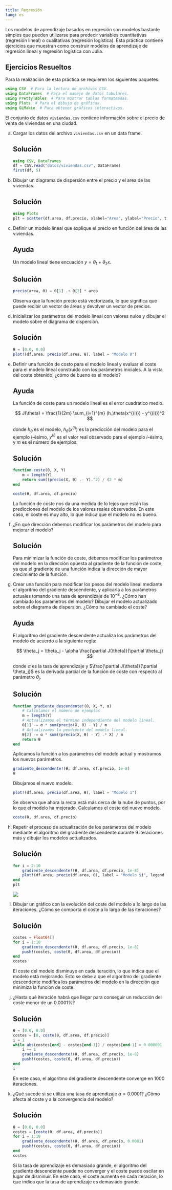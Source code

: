```yaml
---
title: Regresión
lang: es
---
```


Los modelos de aprendizaje basados en regresión son modelos bastante simples que pueden utilizarse para predecir variables cuantitativas (regresión lineal) o cualitativas (regresión logística). Esta práctica contiene ejercicios que muestran como construir modelos de aprendizaje de regresión lineal y regresión logística con Julia.

## Ejercicios Resueltos

Para la realización de esta práctica se requieren los siguientes paquetes:

```julia
using CSV  # Para la lectura de archivos CSV.
using DataFrames  # Para el manejo de datos tabulares.
using PrettyTables  # Para mostrar tablas formateadas.
using Plots  # Para el dibujo de gráficas.
using GLMakie  # Para obtener gráficos interactivos.
```

:::{#exr-regresion-1}
El conjunto de datos `viviendas.csv` contiene información sobre el precio de venta de viviendas en una ciudad. 

a.  Cargar los datos del archivo `viviendas.csv` en un data frame.

    :::{.callout-tip collapse="true"}
    ## Solución

    ```julia
    using CSV, DataFrames
    df = CSV.read("datos/viviendas.csv", DataFrame)
    first(df, 5)
    ```
    :::

a.  Dibujar un diagrama de dispersión entre el precio y el area de las viviendas.

    :::{.callout-tip collapse="true"}
    ## Solución

    ```julia
    using Plots
    plt = scatter(df.area, df.precio, xlabel="Area", ylabel="Precio", title="Precio vs Area", label = "Ejemplos", fmt=:png,)
    ```
    :::

a.  Definir un modelo lineal que explique el precio en función del área de las viviendas.

    :::{.callout-note collapse="true"}
    ## Ayuda
    Un modelo lineal tiene encuación $y = \theta_1 + \theta_2 x$.
    :::

    :::{.callout-tip collapse="true"}
    ## Solución

    ```julia
    precio(area, θ) = θ[1] .+ θ[2] * area
    ```

    Observa que la función precio está vectorizada, lo que significa que puede recibir un vector de áreas y devolver un vector de precios.
    :::

a.  Inicializar los parámetros del modelo lineal con valores nulos y dibujar el modelo sobre el diagrama de dispersión.

    :::{.callout-tip collapse="true"}
    ## Solución

    ```julia
    θ = [0.0, 0.0]
    plot!(df.area, precio(df.area, θ), label = "Modelo 0")
    ```
    :::

a.  Definir una función de costo para el modelo lineal y evaluar el coste para el modelo lineal construido con los parámetros iniciales. A la vista del coste obtenido, ¿cómo de bueno es el modelo?

    :::{.callout-note collapse="true"}
    ## Ayuda
    La función de coste para un modelo lineal es el error cuadrático medio.

    $$ J(\theta) = \frac{1}{2m} \sum_{i=1}^{m} (h_\theta(x^{(i)}) - y^{(i)})^2 $$

    donde $h_\theta$ es el modelo, $h_\theta(x^{(i)})$ es la predicción del modelo para el ejemplo $i$-ésimo, $y^{(i)}$ es el valor real observado para el ejemplo $i$-ésimo, y $m$ es el número de ejemplos.
    :::

    :::{.callout-tip collapse="true"}
    ## Solución

    ```julia
    function coste(θ, X, Y)
        m = length(Y)
        return sum((precio(X, θ) .- Y).^2) / (2 * m)
    end

    coste(θ, df.area, df.precio)
    ```

    La función de coste nos da una medida de lo lejos que están las predicciones del modelo de los valores reales observados. En este caso, el coste es muy alto, lo que indica que el modelo no es bueno.
    :::

a.  ¿En qué dirección debemos modificar los parámetros del modelo para mejorar el modelo?

    :::{.callout-tip collapse="true"}
    ## Solución

    Para minimizar la función de coste, debemos modificar los parámetros del modelo en la dirección opuesta al gradiente de la función de coste, ya que el gradiente de una función indica la dirección de mayor crecimiento de la función.
    :::

a.  Crear una función para modificar los pesos del modelo lineal mediante el algoritmo del gradiente descendente, y aplicarla a los parámetros actuales tomando una tasa de aprendizaje de $10^{-8}$. ¿Cómo han cambiado los parámetros del modelo? Dibujar el modelo actualizado sobre el diagrama de dispersión. ¿Cómo ha cambiado el coste?

    :::{.callout-note collapse="true"}
    ## Ayuda
    El algoritmo del gradiente descendente actualiza los parámetros del modelo de acuerdo a la siguiente regla:

    $$
    \theta_j = \theta_j - \alpha \frac{\partial J(\theta)}{\partial \theta_j}
    $$

    donde $\alpha$ es la tasa de aprendizaje y $\frac{\partial J(\theta)}{\partial \theta_j}$ es la derivada parcial de la función de coste con respecto al parámetro $\theta_j$.
    :::

    :::{.callout-tip collapse="true"}
    ## Solución

    ```julia
    function gradiente_descendente!(θ, X, Y, α)
        # Calculamos el número de ejemplos
        m = length(Y)
        # Actualizamos el término independiente del modelo lineal.
        θ[1] -= α * sum(precio(X, θ) - Y) / m
        # Actualizamos la pendiente del modelo lineal.
        θ[2] -= α * sum((precio(X, θ) - Y) .* X) / m
        return θ
    end
    ```

    Aplicamos la función a los parámetros del modelo actual y mostramos los nuevos parámetros.

    ```julia
    gradiente_descendente!(θ, df.area, df.precio, 1e-8)
    θ
    ```

    Dibujamos el nuevo modelo.

    ```julia
    plot!(df.area, precio(df.area, θ), label = "Modelo 1")
    ```

    Se observa que ahora la recta está más cerca de la nube de puntos, por lo que el modelo ha mejorado. Calculamos el coste del nuevo modelo.

    ```julia
    coste(θ, df.area, df.precio)
    ```
    :::

a.  Repetir el proceso de actualización de los parámetros del modelo mediante el algoritmo del gradiente descendente durante 9 iteraciones más y dibujar los modelos actualizados.

    :::{.callout-tip collapse="true"}
    ## Solución

    ```julia
    for i = 2:10
        gradiente_descendente!(θ, df.area, df.precio, 1e-8)
        plot!(df.area, precio(df.area, θ), label = "Modelo $i", legend = true)
    end
    plt
    ```

    ![](img/regresion/modelos_regresion)
    :::

a.  Dibujar un gráfico con la evolución del coste del modelo a lo largo de las iteraciones. ¿Cómo se comporta el coste a lo largo de las iteraciones?

    :::{.callout-tip collapse="true"}
    ## Solución

    ```julia
    costes = Float64[]
    for i = 1:10
        gradiente_descendente!(θ, df.area, df.precio, 1e-8)
        push!(costes, coste(θ, df.area, df.precio))
    end
    costes
    ```

    El coste del modelo disminuye en cada iteración, lo que indica que el modelo está mejorando. Esto se debe a que el algoritmo del gradiente descendente modifica los parámetros del modelo en la dirección que minimiza la función de coste.
    :::

a.  ¿Hasta qué iteración habrá que llegar para conseguir un reducción del coste menor de un $0.0001\%$?

    :::{.callout-tip collapse="true"}
    ## Solución

    ```julia
    θ = [0.0, 0.0]
    costes = [0, coste(θ, df.area, df.precio)]
    i = 1
    while abs(costes[end] - costes[end-1]) / costes[end-1] > 0.000001
        i += 1
        gradiente_descendente!(θ, df.area, df.precio, 1e-8)
        push!(costes, coste(θ, df.area, df.precio))
    end
    i
    ```

    En este caso, el algoritmo del gradiente descendente converge en 1000 iteraciones.
    :::

a.  ¿Qué sucede si se utiliza una tasa de aprendizaje $\alpha = 0.0001$? ¿Cómo afecta al coste y a la convergencia del modelo?

    :::{.callout-tip collapse="true"}
    ## Solución

    ```julia
    θ = [0.0, 0.0]
    costes = [coste(θ, df.area, df.precio)]
    for i = 1:10
        gradiente_descendente!(θ, df.area, df.precio, 0.0001)
        push!(costes, coste(θ, df.area, df.precio))
    end
    costes
    ```

    Si la tasa de aprendizaje es demasiado grande, el algoritmo del gradiente descendente puede no converger y el coste puede oscilar en lugar de disminuir. En este caso, el coste aumenta en cada iteración, lo que indica que la tasa de aprendizaje es demasiado grande.
    :::
:::

